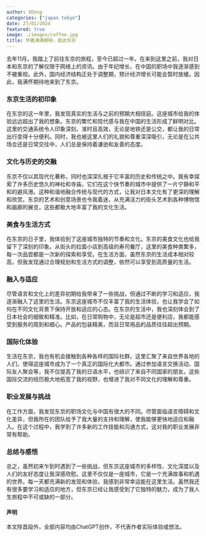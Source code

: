 ```yaml
---
author: XDong
categories: ["japan tokyo"]
date: 27/01/2024
featured: true
image: ./images/coffee.jpg
title: 怀着满满期待，抵达东京
---
```


去年11月，我踏上了前往东京的旅程，至今已超过一年。在来到这里之前，我对日本和东京的了解仅限于网络上的资讯。由于年纪增长，在中国的职场中我逐渐感到不被重视。此外，国内经济结构正处于调整期，预计经济增长可能会暂时放缓。因此，我满怀期待地来到了东京。

### 东京生活的初印象
在东京的这一年里，我发现真实的生活与之前的预期大相径庭。这座城市给我的体验远远超出了我的想象。东京的繁忙和现代感与我在中国的生活形成了鲜明对比。这里的交通系统令人印象深刻，准时且高效，无论是地铁还是公交，都让我的日常出行变得十分便利。同时，我也被这里人们的礼貌和尊重深深吸引，无论是在公共场合还是日常交往中，人们总是保持着谦逊和友善的态度。

### 文化与历史的交融
东京不仅以其现代化著称，同时也深深扎根于它丰富的历史和传统之中。我有幸探索了许多历史悠久的神社和寺庙，它们在这个快节奏的城市中提供了一片宁静和平和的避风港。这种和谐地融合传统与现代的方式，让我对日本文化有了更深的理解和欣赏。东京的艺术和创意场景也令我着迷，从充满活力的街头艺术到各种博物馆和画廊的展览，这些都极大地丰富了我的文化生活。

### 美食与生活方式
在东京的日子里，我体验到了这座城市独特的节奏和文化。东京的美食文化也给我留下了深刻的印象。从街头的拉面小店到高级的寿司餐厅，这里的美食种类繁多，每一次品尝都是一次新的探索和享受。在生活方面，虽然东京的生活成本相对较高，但我发现通过合理规划和生活方式的调整，依然可以享受到高质量的生活。

### 融入与适应
尽管语言和文化上的差异初期给我带来了一些挑战，但通过不断的学习和适应，我逐渐融入了这里的生活。东京这座城市不仅丰富了我的生活体验，也让我学会了如何在不同文化背景下保持开放和适应的心态。在东京的生活中，我也深刻体会到了日本社会的细致和精准。比如，在日常购物中，无论是超市还是便利店，我都能感受到服务的周到和细心。产品的包装精美，而且日常用品的品质往往超出预期。

### 国际化体验
生活在东京，我也有机会接触到各种各样的国际社群。这里汇聚了来自世界各地的人们，使得这座城市成为了一个真正的国际化大都市。通过参加语言交换活动、国际友人聚会等，我不仅提高了我的日语水平，也结识了来自不同国家的朋友。这些国际交流的经历极大地拓宽了我的视野，也增进了我对不同文化的理解和尊重。

### 职业发展与挑战
在工作方面，我发现东京的职场文化与中国有很大的不同。尽管面临语言障碍和文化差异，但我所在的团队给予了我大量的支持和理解，使我能够更快地适应和融入。在这个过程中，我学到了许多新的工作技能和沟通方式，这对我的职业发展非常有帮助。

### 总结与感悟
总之，虽然初来乍到时遇到了一些挑战，但东京这座城市的多样性、文化深度以及人们的友好态度让我深感欣慰。这里不仅仅是一座城市，它是一个充满故事和机遇的世界。每一天都充满新的发现和体验，我感到非常幸运能在这里生活。虽然我还有很多要学习和适应的地方，但东京已经让我感受到了它独特的魅力，成为了我人生旅程中不可或缺的一部分。

#### 声明
本文除首段外，全部内容均由ChatGPT创作，不代表作者实际体验或想法。